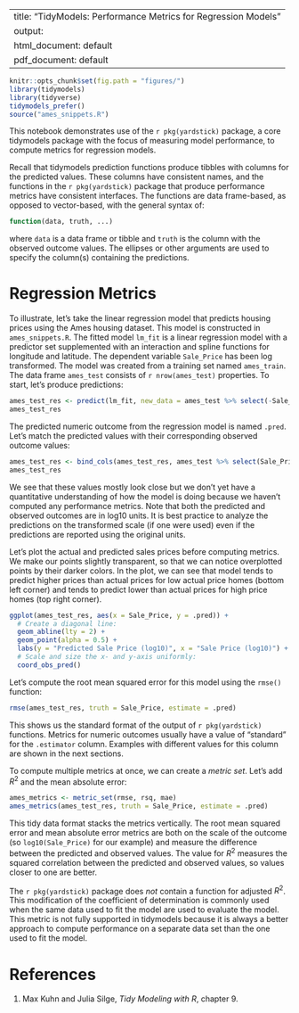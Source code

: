 
---
title: "TidyModels: Performance Metrics for Regression Models"
output:
  html_document: default
  pdf_document: default
---

```r
knitr::opts_chunk$set(fig.path = "figures/")
library(tidymodels)
library(tidyverse)
tidymodels_prefer()
source("ames_snippets.R")
```

This notebook demonstrates use of the `r pkg(yardstick)` package, a core tidymodels package with the focus of measuring model performance, to compute metrics for regression models. 

Recall that tidymodels prediction functions produce tibbles with columns for the predicted values. These columns have consistent names, and the functions in the `r pkg(yardstick)` package that produce performance metrics have consistent interfaces. The functions are data frame-based, as opposed to vector-based, with the general syntax of: 

```r
function(data, truth, ...)
```

where `data` is a data frame or tibble and `truth` is the column with the observed outcome values. The ellipses or other arguments are used to specify the column(s) containing the predictions. 

# Regression Metrics 

To illustrate, let's take the linear regression model that predicts housing prices using the Ames housing dataset. This model is constructed in `ames_snippets.R`. The fitted model `lm_fit` is a linear regression model with a predictor set supplemented with an interaction and spline functions for longitude and latitude. The dependent variable `Sale_Price` has been log transformed. The model was created from a training set named `ames_train`. The data frame `ames_test` consists of `r nrow(ames_test)` properties. To start, let's produce predictions: 

```r
ames_test_res <- predict(lm_fit, new_data = ames_test %>% select(-Sale_Price))
ames_test_res
```

The predicted numeric outcome from the regression model is named `.pred`. Let's match the predicted values with their corresponding observed outcome values: 

```r
ames_test_res <- bind_cols(ames_test_res, ames_test %>% select(Sale_Price))
ames_test_res
```

We see that these values mostly look close but we don't yet have a quantitative understanding of how the model is doing because we haven't computed any performance metrics. Note that both the predicted and observed outcomes are in log10 units. It is best practice to analyze the predictions on the transformed scale (if one were used) even if the predictions are reported using the original units. 

Let's plot the actual and predicted sales prices before computing metrics. We make our points slightly transparent, so that we can notice overplotted points by their darker colors. In the plot, we can see that model tends to predict higher prices than actual prices for low actual price homes (bottom left corner) and tends to predict lower than actual prices for high price homes (top right corner).

```r
ggplot(ames_test_res, aes(x = Sale_Price, y = .pred)) + 
  # Create a diagonal line:
  geom_abline(lty = 2) + 
  geom_point(alpha = 0.5) + 
  labs(y = "Predicted Sale Price (log10)", x = "Sale Price (log10)") +
  # Scale and size the x- and y-axis uniformly:
  coord_obs_pred()
```

Let's compute the root mean squared error for this model using the `rmse()` function: 

```r
rmse(ames_test_res, truth = Sale_Price, estimate = .pred)
```

This shows us the standard format of the output of `r pkg(yardstick)` functions. Metrics for numeric outcomes usually have a value of "standard" for the `.estimator` column. Examples with different values for this column are shown in the next sections.

To compute multiple metrics at once, we can create a _metric set_. Let's add $R^2$ and the mean absolute error: 

```r
ames_metrics <- metric_set(rmse, rsq, mae)
ames_metrics(ames_test_res, truth = Sale_Price, estimate = .pred)
```

This tidy data format stacks the metrics vertically. The root mean squared error and mean absolute error metrics are both on the scale of the outcome (so `log10(Sale_Price)` for our example) and measure the difference between the predicted and observed values. The value for $R^2$ measures the squared correlation between the predicted and observed values, so values closer to one are better.

The `r pkg(yardstick)` package does _not_ contain a function for adjusted $R^2$. This modification of the coefficient of determination is commonly used when the same data used to fit the model are used to evaluate the model. This metric is not fully supported in tidymodels because it is always a better approach to compute performance on a separate data set than the one used to fit the model.  

# References

  1. Max Kuhn and Julia Silge, _Tidy Modeling with R_, chapter 9.
